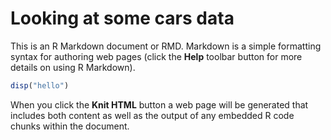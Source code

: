Looking at some cars data
========================================================

This is an R Markdown document or RMD. Markdown is a simple formatting syntax for authoring web pages (click the **Help** toolbar button for more details on using R Markdown).

```r
disp("hello")
```







When you click the **Knit HTML** button a web page will be generated that includes both content as well as the output of any embedded R code chunks within the document.
